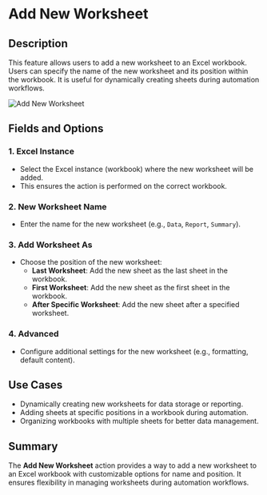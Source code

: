 # Add New Worksheet  

## Description

This feature allows users to add a new worksheet to an Excel workbook. Users can specify the name of the new worksheet and its position within the workbook. It is useful for dynamically creating sheets during automation workflows.  

![Add New Worksheet](../../../assets/excel/add-new-worksheet.png)  

## Fields and Options  

### 1. **Excel Instance**

- Select the Excel instance (workbook) where the new worksheet will be added.  
- This ensures the action is performed on the correct workbook.  

### 2. **New Worksheet Name**

- Enter the name for the new worksheet (e.g., `Data`, `Report`, `Summary`).  

### 3. **Add Worksheet As** 

- Choose the position of the new worksheet:  
  - **Last Worksheet**: Add the new sheet as the last sheet in the workbook.  
  - **First Worksheet**: Add the new sheet as the first sheet in the workbook.  
  - **After Specific Worksheet**: Add the new sheet after a specified worksheet.  

### 4. **Advanced**

- Configure additional settings for the new worksheet (e.g., formatting, default content).  


## Use Cases

- Dynamically creating new worksheets for data storage or reporting.  
- Adding sheets at specific positions in a workbook during automation.  
- Organizing workbooks with multiple sheets for better data management.  

## Summary

The **Add New Worksheet** action provides a way to add a new worksheet to an Excel workbook with customizable options for name and position. It ensures flexibility in managing worksheets during automation workflows.  